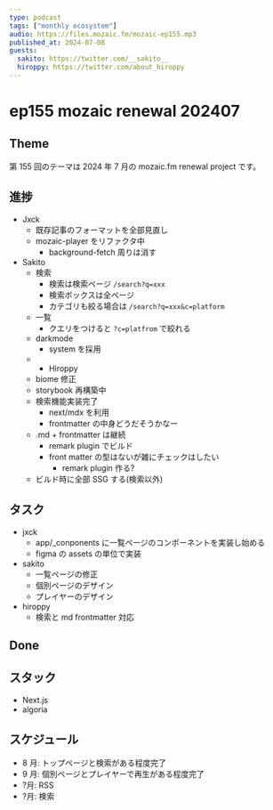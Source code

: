 ```yaml
---
type: podcast
tags: ["monthly ecosystem"]
audio: https://files.mozaic.fm/mozaic-ep155.mp3
published_at: 2024-07-08
guests:
  sakito: https://twitter.com/__sakito__
  hiroppy: https://twitter.com/about_hiroppy
---
```


# ep155 mozaic renewal 202407

## Theme

第 155 回のテーマは 2024 年 7 月の mozaic.fm renewal project です。

## 進捗

- Jxck
  - 既存記事のフォーマットを全部見直し
  - mozaic-player をリファクタ中
    - background-fetch 周りは消す
- Sakito
  - 検索
    - 検索は検索ページ `/search?q=xxx`
    - 検索ボックスは全ページ
    - カテゴリも絞る場合は `/search?q=xxx&c=platform`
  - 一覧
    - クエリをつけると `?c=platfrom` で絞れる
  - darkmode
    - system を採用
  - - Hiroppy
  - biome 修正
  - storybook 再構築中
  - 検索機能実装完了
    - next/mdx を利用
    - frontmatter の中身どうだそうかなー
  - .md + frontmatter は継続
    - remark plugin でビルド
    - front matter の型はないが雑にチェックはしたい
      - remark plugin 作る?
  - ビルド時に全部 SSG する(検索以外)

## タスク

- jxck
  - app/\_conponents に一覧ページのコンポーネントを実装し始める
  - figma の assets の単位で実装
- sakito
  - 一覧ページの修正
  - 個別ページのデザイン
  - プレイヤーのデザイン
- hiroppy
  - 検索と md frontmatter 対応

## Done

## スタック

- Next.js
- algoria

## スケジュール

- 8 月: トップページと検索がある程度完了
- 9 月: 個別ページとプレイヤーで再生がある程度完了
- ?月: RSS
- ?月: 検索
